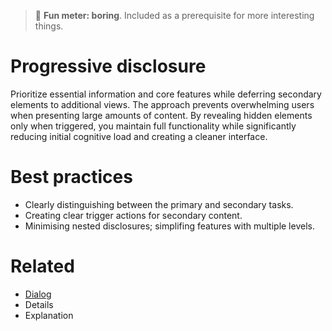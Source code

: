 
<Meta title="Patterns/Progressive disclosure" />

> 🥱 **Fun meter: boring**. Included as a prerequisite for more interesting things.

# Progressive disclosure

Prioritize essential information and core features while deferring secondary elements to additional views.
The approach prevents overwhelming users when presenting large amounts of content.
By revealing hidden elements only when triggered, you maintain full functionality while significantly reducing
initial cognitive load and creating a cleaner interface.

# Best practices

- Clearly distinguishing between the primary and secondary tasks.
- Creating clear trigger actions for secondary content.
- Minimising nested disclosures; simplifing features with multiple levels.

# Related

- [Dialog](./?path=/docs/components-dialog--docs)
- Details
- Explanation


